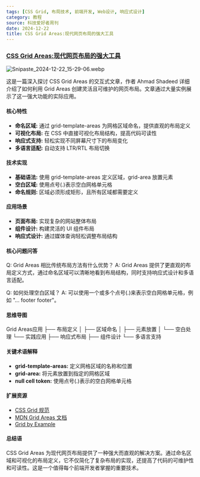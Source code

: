 ```yaml
---
tags: [CSS Grid, 布局技术, 前端开发, Web设计, 响应式设计]
category: 教程
source: 科技爱好者周刊
date: 2024-12-22
title: CSS Grid Areas:现代网页布局的强大工具
---
```


### [CSS Grid Areas:现代网页布局的强大工具](https://ishadeed.com/article/css-grid-area/)

![Snipaste_2024-12-22_15-29-06.webp](https://img.mengpeng.tech/i/2024/12/22/6767bfceb058a.webp)

这是一篇深入探讨 CSS Grid Areas 的交互式文章，作者 Ahmad Shadeed 详细介绍了如何利用 Grid Areas 创建灵活且可维护的网页布局。文章通过大量实例展示了这一强大功能的实际应用。

#### 核心特性

- **命名区域:** 通过 grid-template-areas 为网格区域命名，提供直观的布局定义
- **可视化布局:** 在 CSS 中直接可视化布局结构，提高代码可读性
- **响应式支持:** 轻松实现不同屏幕尺寸下的布局变化
- **多语言适配:** 自动支持 LTR/RTL 布局切换

#### 技术实现

- **基础语法:** 使用 grid-template-areas 定义区域，grid-area 放置元素
- **空白区域:** 使用点号(.)表示空白网格单元格
- **命名规则:** 区域必须形成矩形，且所有区域都需要定义

#### 应用场景

- **页面布局:** 实现复杂的网站整体布局
- **组件设计:** 构建灵活的 UI 组件布局
- **响应式设计:** 通过媒体查询轻松调整布局结构

#### 核心问题问答

Q: Grid Areas 相比传统布局方法有什么优势？
A: Grid Areas 提供了更直观的布局定义方式，通过命名区域可以清晰地看到布局结构，同时支持响应式设计和多语言适配。

Q: 如何处理空白区域？
A: 可以使用一个或多个点号(.)来表示空白网格单元格，例如 "... footer footer"。

#### 思维导图
Grid Areas应用
├── 布局定义
│   ├── 区域命名
│   ├── 元素放置
│   └── 空白处理
└── 实践应用
    ├── 响应式布局
    ├── 组件设计
    └── 多语言支持

#### 关键术语解释

- **grid-template-areas:** 定义网格区域的名称和位置
- **grid-area:** 将元素放置到指定的网格区域
- **null cell token:** 使用点号(.)表示的空白网格单元格

#### 扩展资源

- [CSS Grid 规范](https://www.w3.org/TR/css-grid-1/)
- [MDN Grid Areas 文档](https://developer.mozilla.org/en-US/docs/Web/CSS/grid-template-areas)
- [Grid by Example](https://gridbyexample.com/)

#### 总结语

CSS Grid Areas 为现代网页布局提供了一种强大而直观的解决方案。通过命名区域和可视化的布局定义，它不仅简化了复杂布局的实现，还提高了代码的可维护性和可读性。这是一个值得每个前端开发者掌握的重要技术。 